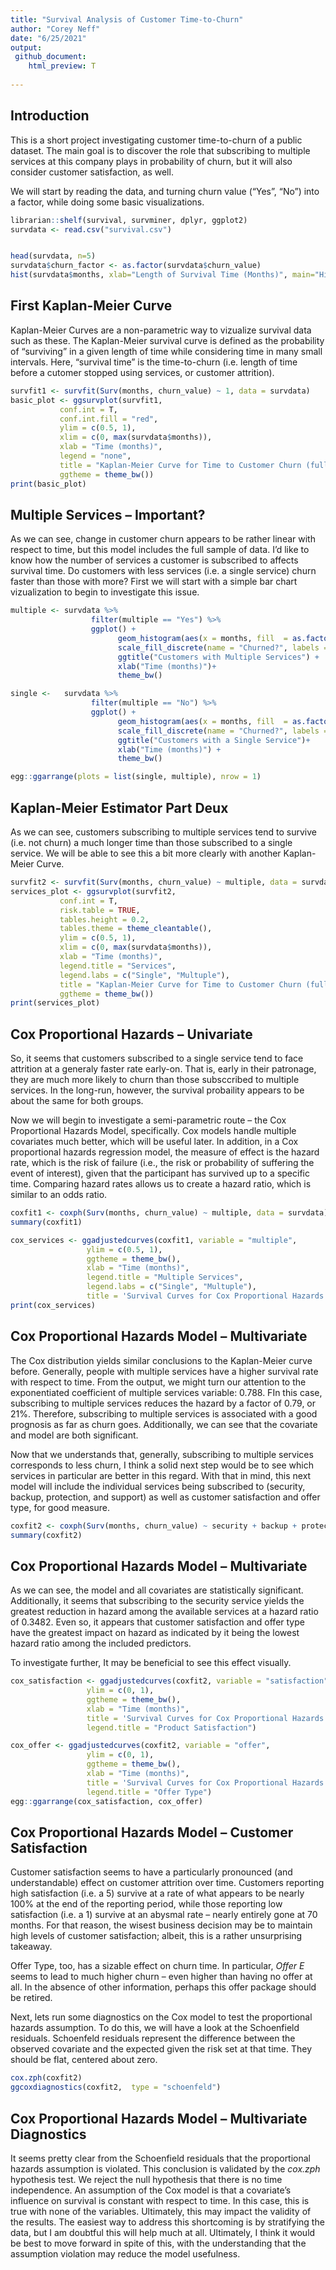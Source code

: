 ```yaml
---
title: "Survival Analysis of Customer Time-to-Churn"
author: "Corey Neff"
date: "6/25/2021"
output:
 github_document:
    html_preview: T
  
---
```

## Introduction

This is a short project investigating customer time-to-churn of a public dataset. The main goal is to discover the role that subscribing to multiple services at this company plays in probability of churn, but it will also consider customer satisfaction, as well. 

We will start by reading the data, and turning churn value ("Yes", "No") into a factor, while doing some basic visualizations.

```r
librarian::shelf(survival, survminer, dplyr, ggplot2)
survdata <- read.csv("survival.csv")


head(survdata, n=5)
survdata$churn_factor <- as.factor(survdata$churn_value)
hist(survdata$months, xlab="Length of Survival Time (Months)", main="Histogram of Survial Time for Customer Churn")
```

## First Kaplan-Meier Curve

Kaplan-Meier Curves are a non-parametric way to vizualize survival data such as these. The Kaplan-Meier survival curve is defined as the probability of "surviving" in a given length of time while considering time in many small intervals. Here, "survival time" is the time-to-churn (i.e. length of time before a cutomer stopped using services, or customer attrition).

```r
survfit1 <- survfit(Surv(months, churn_value) ~ 1, data = survdata)
basic_plot <- ggsurvplot(survfit1,
           conf.int = T,
           conf.int.fill = "red",
           ylim = c(0.5, 1),
           xlim = c(0, max(survdata$months)),
           xlab = "Time (months)",
           legend = "none",
           title = "Kaplan-Meier Curve for Time to Customer Churn (full sample)",
           ggtheme = theme_bw())
print(basic_plot)
```

## Multiple Services -- Important?

As we can see, change in customer churn appears to be rather linear with respect to time, but this model includes the full sample of data. I'd like to know how the number of services a customer is subscribed to affects survival time. Do customers with less services (i.e. a single service) churn faster than those with more? First we will start with a simple bar chart vizualization to begin to investigate this issue.

```r
multiple <- survdata %>%
                  filter(multiple == "Yes") %>%
                  ggplot() + 
                        geom_histogram(aes(x = months, fill  = as.factor(churn_value)), bins = 11) +
                        scale_fill_discrete(name = "Churned?", labels = c("No", "Yes")) +
                        ggtitle("Customers with Multiple Services") +
                        xlab("Time (months)")+
                        theme_bw()

single <-   survdata %>%
                  filter(multiple == "No") %>%
                  ggplot() + 
                        geom_histogram(aes(x = months, fill  = as.factor(churn_value)), bins = 11) +
                        scale_fill_discrete(name = "Churned?", labels = c("No", "Yes")) +
                        ggtitle("Customers with a Single Service")+
                        xlab("Time (months)") +
                        theme_bw()

egg::ggarrange(plots = list(single, multiple), nrow = 1)
```

## Kaplan-Meier Estimator Part Deux 

As we can see, customers subscribing to multiple services tend to survive (i.e. not churn) a much longer time than those subscribed to a single service. We will be able to see this a bit more clearly with another Kaplan-Meier Curve.

```r
survfit2 <- survfit(Surv(months, churn_value) ~ multiple, data = survdata)
services_plot <- ggsurvplot(survfit2,
           conf.int = T,
           risk.table = TRUE,
           tables.height = 0.2,
           tables.theme = theme_cleantable(),
           ylim = c(0.5, 1),
           xlim = c(0, max(survdata$months)),
           xlab = "Time (months)",
           legend.title = "Services",
           legend.labs = c("Single", "Multuple"),
           title = "Kaplan-Meier Curve for Time to Customer Churn (full sample)",
           ggtheme = theme_bw())
print(services_plot)
```

## Cox Proportional Hazards -- Univariate

So, it seems that customers subscribed to a single service tend to face attrition at a generaly faster rate early-on. That is, early in their patronage, they are much more likely to churn than those subsccribed to multiple services. In the long-run, however, the survival probaility appears to be about the same for both groups.

Now we will begin to investigate a semi-parametric route -- the Cox Proportional Hazards Model, specifically. Cox models handle multiple covariates much better, which will be useful later. In addition, in a Cox proportional hazards regression model, the measure of effect is the hazard rate, which is the risk of failure (i.e., the risk or probability of suffering the event of interest), given that the participant has survived up to a specific time. Comparing hazard rates allows us to create a hazard ratio, which is similar to an odds ratio.

```r
coxfit1 <- coxph(Surv(months, churn_value) ~ multiple, data = survdata)
summary(coxfit1)

cox_services <- ggadjustedcurves(coxfit1, variable = "multiple",
                 ylim = c(0.5, 1),
                 ggtheme = theme_bw(),
                 xlab = "Time (months)",
                 legend.title = "Multiple Services",
                 legend.labs = c("Single", "Multuple"),
                 title = 'Survival Curves for Cox Proportional Hazards Model, by Number of "Services"') 
print(cox_services)
```

## Cox Proportional Hazards Model -- Multivariate

The Cox distribution yields similar conclusions to the Kaplan-Meier curve before. Generally, people with multiple services have a higher survival rate with respect to time. From the output, we might turn our attention to the exponentiated coefficient of multiple services variable: 0.788. FIn this case, subscribing to multiple services reduces the hazard by a factor of 0.79, or 21%. Therefore, subscribing to multiple services is associated with a good prognosis as far as churn goes. Additionally, we can see that the covariate and model are both significant.

Now that we understands that, generally, subscribing to multiple services corresponds to less churn, I think a solid next step would be to see which services in particular are better in this regard. With that in mind, this next model will include the individual services being subscribed to (security, backup, protection, and support) as well as customer satisfaction and offer type, for good measure.

```r
coxfit2 <- coxph(Surv(months, churn_value) ~ security + backup + protection + support + satisfaction + offer, data = survdata)
summary(coxfit2)
```

## Cox Proportional Hazards Model -- Multivariate

As we can see, the model and all covariates are statistically significant. Additionally, it seems that subscribing to the security service yields the greatest reduction in hazard among the available services at a hazard ratio of 0.3482. Even so, it appears that customer satisfaction and offer type have the greatest impact on hazard as indicated by it being the lowest hazard ratio among the included predictors. 

To investigate further, It may be beneficial to see this effect visually. 

```r
cox_satisfaction <- ggadjustedcurves(coxfit2, variable = "satisfaction",
                 ylim = c(0, 1),
                 ggtheme = theme_bw(),
                 xlab = "Time (months)",
                 title = 'Survival Curves for Cox Proportional Hazards Model, by "Satisfaction"',
                 legend.title = "Product Satisfaction")

cox_offer <- ggadjustedcurves(coxfit2, variable = "offer",
                 ylim = c(0, 1),
                 ggtheme = theme_bw(),
                 xlab = "Time (months)",
                 title = 'Survival Curves for Cox Proportional Hazards Model, by "Offer"',
                 legend.title = "Offer Type")
egg::ggarrange(cox_satisfaction, cox_offer)
```

## Cox Proportional Hazards Model -- Customer Satisfaction

Customer satisfaction seems to have a particularly pronounced (and understandable) effect on customer attrition over time. Customers reporting high satisfaction (i.e. a 5) survive at a rate of what appears to be nearly 100% at the end of the reporting period, while those reporting low satisfaction (i.e. a 1) survive at an abysmal rate -- nearly entirely gone at 70 months. For that reason, the wisest business decision may be to maintain high levels of customer satisfaction; albeit, this is a rather unsurprising takeaway.

Offer Type, too, has a sizable effect on churn time. In particular, *Offer E* seems to lead to much higher churn -- even higher than having no offer at all. In the absence of other information, perhaps this offer package should be retired.

Next, lets run some diagnostics on the Cox model to test the proportional hazards assumption. To do this, we will have a look at the Schoenfield residuals. Schoenfeld residuals represent the difference between the observed covariate and the expected given the risk set at that time. They should be flat, centered about zero.

```r
cox.zph(coxfit2)
ggcoxdiagnostics(coxfit2,  type = "schoenfeld")
```

## Cox Proportional Hazards Model -- Multivariate Diagnostics

It seems pretty clear from the Schoenfield residuals that the proportional hazards assumption is violated. This conclusion is validated by the *cox.zph* hypothesis test. We reject the null hypothesis that there is no time independence. An assumption of the Cox model is that a covariate's influence on survival is constant with respect to time. In this case, this is true with none of the variables. Ultimately, this may impact the validity of the results. The easiest way to address this shortcoming is by stratifying the data, but I am doubtful this will help much at all. Ultimately, I think it would be best to move forward in spite of this, with the understanding that the assumption violation may reduce the model usefulness.